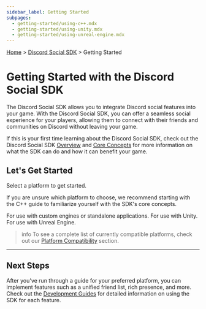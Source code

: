 ```yaml
---
sidebar_label: Getting Started
subpages:
  - getting-started/using-c++.mdx
  - getting-started/using-unity.mdx
  - getting-started/using-unreal-engine.mdx
---
```


[Home](/docs/intro) > [Discord Social SDK](/docs/discord-social-sdk/overview) > Getting Started

# Getting Started with the Discord Social SDK

The Discord Social SDK allows you to integrate Discord social features into your game. With the Discord Social SDK, you can offer a seamless social experience for your players, allowing them to connect with their friends and communities on Discord without leaving your game.

If this is your first time learning about the Discord Social SDK, check out the Discord Social SDK [Overview](/docs/discord-social-sdk/overview) and [Core Concepts](/docs/discord-social-sdk/core-concepts) for more information on what the SDK can do and how it can benefit your game.

## Let's Get Started

Select a platform to get started.

If you are unsure which platform to choose, we recommend starting with the C++ guide to familiarize yourself with the SDK's core concepts.

<Container>
  <Card title="Standalone C++" link="/docs/discord-social-sdk/getting-started_USING_C++" icon="cpp">
    For use with custom engines or standalone applications.
  </Card>
  <Card title="Unity" link="/docs/discord-social-sdk/getting-started_USING_UNITY" icon="unity">
    For use with Unity.
  </Card>
  <Card title="Unreal Engine" link="/docs/discord-social-sdk/getting-started_USING_UNREAL_ENGINE" icon="unreal">
    For use with Unreal Engine.
  </Card>
</Container>

> info 
> To see a complete list of currently compatible platforms, check out our [Platform Compatibility](/docs/discord-social-sdk/core-concepts#sdk-platform-compatibility) section. 

---

## Next Steps

After you've run through a guide for your preferred platform, you can implement features such as a unified friend list, rich presence, and more. Check out the [Development Guides](/docs/discord-social-sdk/development-guides) for detailed information on using the SDK for each feature.